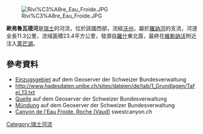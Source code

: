 {{Coord|46.39717|N|6.91890|E|display=title}}
[[Image:Rivi%C3%A8re_Eau_Froide.JPG|right]]

'''歐弗魯瓦德河'''是[[瑞士|瑞士]]的河流，位於該國西部，流經[[沃州|沃州]]，屬於[[羅訥河|羅訥河]]的支流，河道全長11.3公里，流域面積23.4平方公里，發源自[[羅什_(沃州)|羅什]]東北面，最終在[[維勒訥沃_(沃州)|維勒訥沃]]附近注入[[萊芒湖|萊芒湖]]。

==參考資料==
* [http://map.geo.admin.ch/?X=137036.53&Y=561984.57&zoom=6&lang=de&topic=ech&bgLayer=ch.swisstopo.pixelkarte-farbe&catalogNodes=614,532&layers=ch.bafu.wasser-teileinzugsgebiete_40 Einzugsgebiet] {{Wayback|url=http://map.geo.admin.ch/?X=137036.53&Y=561984.57&zoom=6&lang=de&topic=ech&bgLayer=ch.swisstopo.pixelkarte-farbe&catalogNodes=614,532&layers=ch.bafu.wasser-teileinzugsgebiete_40 |date=20210129103536 }} auf dem Geoserver der Schweizer Bundesverwaltung
* http://www.hadesdaten.unibe.ch/sites/dateien/de/tab/1_Grundlagen/Tafel_13.txt {{Wayback|url=http://www.hadesdaten.unibe.ch/sites/dateien/de/tab/1_Grundlagen/Tafel_13.txt |date=20140819083326 }}
* [http://map.geo.admin.ch/?X=138444.56&Y=565669.85&zoom=11&lang=de&topic=ech&bgLayer=ch.swisstopo.pixelkarte-farbe&catalogNodes=532&layers=ch.swisstopo.vec25-gewaessernetz Quelle] {{Wayback|url=http://map.geo.admin.ch/?X=138444.56&Y=565669.85&zoom=11&lang=de&topic=ech&bgLayer=ch.swisstopo.pixelkarte-farbe&catalogNodes=532&layers=ch.swisstopo.vec25-gewaessernetz |date=20210129105426 }} auf dem Geoserver der Schweizer Bundesverwaltung
* [http://map.geo.admin.ch/?X=138540.04&Y=560042.42&zoom=10&lang=de&topic=ech&bgLayer=ch.swisstopo.pixelkarte-farbe&layers=ch.swisstopo.vec25-gewaessernetz&catalogNodes=457,485 Mündung] {{Wayback|url=http://map.geo.admin.ch/?X=138540.04&Y=560042.42&zoom=10&lang=de&topic=ech&bgLayer=ch.swisstopo.pixelkarte-farbe&layers=ch.swisstopo.vec25-gewaessernetz&catalogNodes=457,485 |date=20210129215400 }} auf dem Geoserver der Schweizer Bundesverwaltung
* [http://www.swestcanyon.ch/Canyons/Eau_Froide/Eau_Froide.htm Canyon de l'Eau Froide. Roche (Vaud)] {{Wayback|url=http://www.swestcanyon.ch/Canyons/Eau_Froide/Eau_Froide.htm |date=20210122050205 }} swestcanyon.ch

{{Switzerland-geo-stub}}
[[Category:瑞士河流|Category:瑞士河流]]